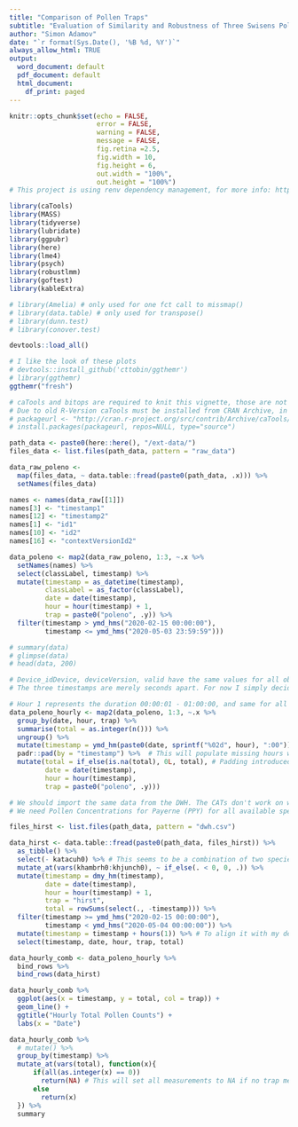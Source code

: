 ```yaml
---
title: "Comparison of Pollen Traps"
subtitle: "Evaluation of Similarity and Robustness of Three Swisens Poleno-type Pollen Traps Located in Payerne During the Birch Blooming Season 2020"
author: "Simon Adamov"
date: "`r format(Sys.Date(), '%B %d, %Y')`"
always_allow_html: TRUE
output:
  word_document: default
  pdf_document: default
  html_document:
    df_print: paged
---
```



```r
knitr::opts_chunk$set(echo = FALSE,
                      error = FALSE, 
                      warning = FALSE, 
                      message = FALSE,
                      fig.retina =2.5,
                      fig.width = 10,
                      fig.height = 6,
                      out.width = "100%",
                      out.height = "100%")
# This project is using renv dependency management, for more info: https://cran.r-project.org/web/packages/renv/vignettes/renv.html

library(caTools)
library(MASS)
library(tidyverse)
library(lubridate)
library(ggpubr)
library(here)
library(lme4)
library(psych)
library(robustlmm)
library(goftest)
library(kableExtra)

# library(Amelia) # only used for one fct call to missmap()
# library(data.table) # only used for transpose()
# library(dunn.test)
# library(conover.test)

devtools::load_all()

# I like the look of these plots
# devtools::install_github('cttobin/ggthemr')
# library(ggthemr)
ggthemr("fresh")

# caTools and bitops are required to knit this vignette, those are not tracked by renv and must be installed by the user
# Due to old R-Version caTools must be installed from CRAN Archive, in order to knit markdown documents.
# packageurl <- "http://cran.r-project.org/src/contrib/Archive/caTools/caTools_1.17.1.1.tar.gz"
# install.packages(packageurl, repos=NULL, type="source")

```

```r

path_data <- paste0(here::here(), "/ext-data/")
files_data <- list.files(path_data, pattern = "raw_data")

data_raw_poleno <-
  map(files_data, ~ data.table::fread(paste0(path_data, .x))) %>% 
  setNames(files_data)

names <- names(data_raw[[1]])
names[3] <- "timestamp1"
names[12] <- "timestamp2"
names[1] <- "id1"
names[10] <- "id2"
names[16] <- "contextVersionId2"

data_poleno <- map2(data_raw_poleno, 1:3, ~.x %>% 
  setNames(names) %>% 
  select(classLabel, timestamp) %>% 
  mutate(timestamp = as_datetime(timestamp),
         classLabel = as_factor(classLabel),
         date = date(timestamp),
         hour = hour(timestamp) + 1,
         trap = paste0("poleno", .y)) %>% 
  filter(timestamp > ymd_hms("2020-02-15 00:00:00"),
         timestamp <= ymd_hms("2020-05-03 23:59:59")))

# summary(data)
# glimpse(data)
# head(data, 200)

# Device_idDevice, deviceVersion, valid have the same values for all observations
# The three timestamps are merely seconds apart. For now I simply decided to use one of them. All of them are in agreement with the eventBaseName. 

```

```r

# Hour 1 represents the duration 00:00:01 - 01:00:00, and same for all hours up to 24
data_poleno_hourly <- map2(data_poleno, 1:3, ~.x %>% 
  group_by(date, hour, trap) %>% 
  summarise(total = as.integer(n())) %>% 
  ungroup() %>% 
  mutate(timestamp = ymd_hm(paste0(date, sprintf("%02d", hour), ":00"))) %>% 
  padr::pad(by = "timestamp") %>%  # This will populate missing hours with zeros where no pollen were measured (actually very few)
  mutate(total = if_else(is.na(total), 0L, total), # Padding introduced 119 NAs
         date = date(timestamp), 
         hour = hour(timestamp),
         trap = paste0("poleno", .y))) 

```

```r

# We should import the same data from the DWH. The CATs don't work on windows or in a renv session (very well), so I exported the data using climap and stored it in the ext-data folder. 
# We need Pollen Concentrations for Payerne (PPY) for all available species (the classifier for Poleno is not yet functional and produces non-sense labels).

files_hirst <- list.files(path_data, pattern = "dwh.csv")

data_hirst <- data.table::fread(paste0(path_data, files_hirst)) %>% 
  as_tibble() %>%
  select(- katacuh0) %>% # This seems to be a combination of two species already counted separately.
  mutate_at(vars(khambrh0:khjunch0), ~ if_else(. < 0, 0, .)) %>% 
  mutate(timestamp = dmy_hm(timestamp),
         date = date(timestamp),
         hour = hour(timestamp) + 1,
         trap = "hirst",
         total = rowSums(select(., -timestamp))) %>% 
  filter(timestamp >= ymd_hms("2020-02-15 00:00:00"),
         timestamp < ymd_hms("2020-05-04 00:00:00")) %>% 
  mutate(timestamp = timestamp + hours(1)) %>% # To align it with my definition of hour (mine go from 01-24, the original data from 0-23)
  select(timestamp, date, hour, trap, total)

```

```r


data_hourly_comb <- data_poleno_hourly %>% 
  bind_rows %>% 
  bind_rows(data_hirst) 

data_hourly_comb %>% 
  ggplot(aes(x = timestamp, y = total, col = trap)) +
  geom_line() +
  ggtitle("Hourly Total Pollen Counts") +
  labs(x = "Date")

data_hourly_comb %>% 
  # mutate() %>% 
  group_by(timestamp) %>%
  mutate_at(vars(total), function(x){
      if(all(as.integer(x) == 0))
        return(NA) # This will set all measurements to NA if no trap measured any pollen
      else
        return(x)
  }) %>% 
  summary
```








